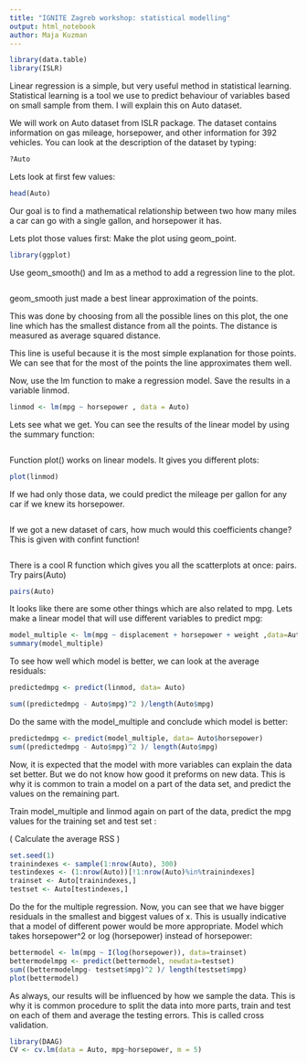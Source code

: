 ---
title: "IGNITE Zagreb workshop: statistical modelling"
output: html_notebook
author: Maja Kuzman
---


```{r}
library(data.table)
library(ISLR)

```

Linear regression is a simple, but very useful method in statistical learning. Statistical learning is a tool we use to predict behaviour of variables based on small sample from them. I will explain this on Auto dataset. 


We will work on Auto dataset from ISLR package.
The dataset contains information on gas mileage, horsepower, and other information for 392 vehicles. You can look at the description of the dataset by typing:
```{r}
?Auto
```

Lets look at first few values:
```{r}
head(Auto)
```


Our goal is to find a mathematical relationship between two how many miles a car can go with a single gallon, and horsepower it has. 

Lets plot those values first:
Make the plot using geom_point. 

```{r}
library(ggplot)

```

Use geom_smooth() and lm as a method to add a regression line to the plot.


```{r}

```

geom_smooth just made a best linear approximation of the points. 

This was done by choosing from all the possible lines on this plot, the one line which has the smallest distance from all the points. The distance is measured as average squared distance.

This line is useful because it is the most simple explanation for those points. We can see that for the most of the points the line approximates them well. 

  
Now, use the lm function to make a regression model. Save the results in a variable linmod.

```{r}
linmod <- lm(mpg ~ horsepower , data = Auto)

```



Lets see what we get. You can see the results of the linear model by using the summary function:

```{r}
```

Function plot() works on linear models. It gives you different plots:

```{r}
plot(linmod)

```


If we had only those data, we could predict the mileage per gallon for any car if we knew its horsepower. 


```{r}


```

If we got a new dataset of cars, how much would this coefficients change? This is given with confint function!

```{r}


```



There is a cool R function which gives you all the scatterplots at once: pairs.
Try pairs(Auto)

```{r}
pairs(Auto)

```



It looks like there are some other things which are also related to mpg. Lets make a linear model that will use different variables to predict mpg:

```{r}
model_multiple <- lm(mpg ~ displacement + horsepower + weight ,data=Auto)
summary(model_multiple)
```



To see how well which model is better, we can look at the average residuals:

```{r}
predictedmpg <- predict(linmod, data= Auto)

sum((predictedmpg - Auto$mpg)^2 )/length(Auto$mpg)
```

Do the same with the model_multiple and conclude which model is better:

```{r}
predictedmpg <- predict(model_multiple, data= Auto$horsepower)
sum((predictedmpg - Auto$mpg)^2 )/ length(Auto$mpg)

```

Now, it is expected that the model with more variables can explain the data set better. But we do not know how good it preforms on new data. This is why it is common to train a model on a part of the data set, and predict the values on the remaining part.

Train model_multiple and linmod again on part of the data, predict the mpg values for the training set and test set :

( Calculate the average RSS )

```{r}
set.seed(1)
trainindexes <- sample(1:nrow(Auto), 300)
testindexes <- (1:nrow(Auto))[!1:nrow(Auto)%in%trainindexes]
trainset <- Auto[trainindexes,]
testset <- Auto[testindexes,]


```

Do the for the multiple regression. Now, you can see that we have bigger residuals in the smallest and biggest values of x. This is usually indicative that a model of different power would be more appropriate. Model which takes horsepower^2  or log (horsepower) instead of horsepower:

```{r}
bettermodel <- lm(mpg ~ I(log(horsepower)), data=trainset)
bettermodelmpg <- predict(bettermodel, newdata=testset)
sum((bettermodelmpg- testset$mpg)^2 )/ length(testset$mpg)
plot(bettermodel)
```


As always, our results will be influenced by how we sample the data. This is why it is common procedure to split the data into more parts, train and test on each of them and average the testing errors. This is called cross validation.

```{r}
library(DAAG)
CV <- cv.lm(data = Auto, mpg~horsepower, m = 5)

```





